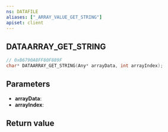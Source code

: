 ```yaml
---
ns: DATAFILE
aliases: ["_ARRAY_VALUE_GET_STRING"]
apiset: client
---
```

## DATAARRAY_GET_STRING

```c
// 0xB6790A8FF80F889F
char* DATAARRAY_GET_STRING(Any* arrayData, int arrayIndex);
```


## Parameters
* **arrayData**:
* **arrayIndex**:

## Return value